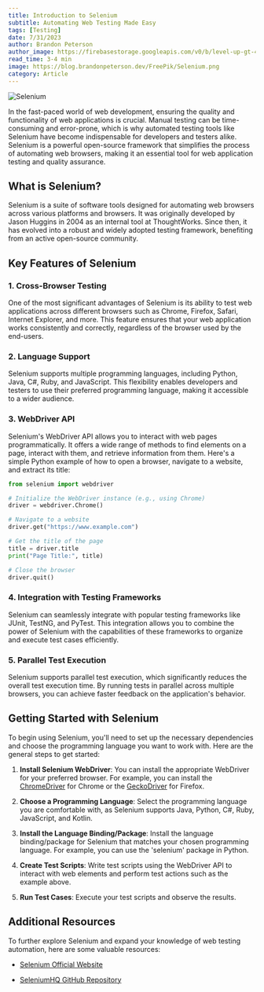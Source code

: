 ```yaml
---
title: Introduction to Selenium
subtitle: Automating Web Testing Made Easy
tags: [Testing]
date: 7/31/2023
author: Brandon Peterson
author_image: https://firebasestorage.googleapis.com/v0/b/level-up-gt-479b6.appspot.com/o/Brandon.webp?alt=media&token=f7cd367f-40c0-4237-87f2-b8ec11dcf411
read_time: 3-4 min
image: https://blog.brandonpeterson.dev/FreePik/Selenium.png
category: Article
---
```


![Selenium](https://blog.brandonpeterson.dev/FreePik/Selenium.png)

In the fast-paced world of web development, ensuring the quality and functionality of web applications is crucial. Manual testing can be time-consuming and error-prone, which is why automated testing tools like Selenium have become indispensable for developers and testers alike. Selenium is a powerful open-source framework that simplifies the process of automating web browsers, making it an essential tool for web application testing and quality assurance.

## What is Selenium?

Selenium is a suite of software tools designed for automating web browsers across various platforms and browsers. It was originally developed by Jason Huggins in 2004 as an internal tool at ThoughtWorks. Since then, it has evolved into a robust and widely adopted testing framework, benefiting from an active open-source community.

## Key Features of Selenium

### 1. Cross-Browser Testing

One of the most significant advantages of Selenium is its ability to test web applications across different browsers such as Chrome, Firefox, Safari, Internet Explorer, and more. This feature ensures that your web application works consistently and correctly, regardless of the browser used by the end-users.

### 2. Language Support

Selenium supports multiple programming languages, including Python, Java, C#, Ruby, and JavaScript. This flexibility enables developers and testers to use their preferred programming language, making it accessible to a wider audience.

### 3. WebDriver API

Selenium's WebDriver API allows you to interact with web pages programmatically. It offers a wide range of methods to find elements on a page, interact with them, and retrieve information from them. Here's a simple Python example of how to open a browser, navigate to a website, and extract its title:

```python
from selenium import webdriver

# Initialize the WebDriver instance (e.g., using Chrome)
driver = webdriver.Chrome()

# Navigate to a website
driver.get("https://www.example.com")

# Get the title of the page
title = driver.title
print("Page Title:", title)

# Close the browser
driver.quit()
```

### 4. Integration with Testing Frameworks

Selenium can seamlessly integrate with popular testing frameworks like JUnit, TestNG, and PyTest. This integration allows you to combine the power of Selenium with the capabilities of these frameworks to organize and execute test cases efficiently.

### 5. Parallel Test Execution

Selenium supports parallel test execution, which significantly reduces the overall test execution time. By running tests in parallel across multiple browsers, you can achieve faster feedback on the application's behavior.

## Getting Started with Selenium

To begin using Selenium, you'll need to set up the necessary dependencies and choose the programming language you want to work with. Here are the general steps to get started:

1. **Install Selenium WebDriver**: You can install the appropriate WebDriver for your preferred browser. For example, you can install the [ChromeDriver](https://sites.google.com/chromium.org/driver/downloads?authuser=0) for Chrome or the [GeckoDriver](https://github.com/mozilla/geckodriver/releases) for Firefox.

2. **Choose a Programming Language**: Select the programming language you are comfortable with, as Selenium supports Java, Python, C#, Ruby, JavaScript, and Kotlin.

3. **Install the Language Binding/Package**: Install the language binding/package for Selenium that matches your chosen programming language. For example, you can use the 'selenium' package in Python.

4. **Create Test Scripts**: Write test scripts using the WebDriver API to interact with web elements and perform test actions such as the example above.

5. **Run Test Cases**: Execute your test scripts and observe the results.

## Additional Resources

To further explore Selenium and expand your knowledge of web testing automation, here are some valuable resources:

- [Selenium Official Website](https://www.selenium.dev/)

- [SeleniumHQ GitHub Repository](https://github.com/SeleniumHQ/selenium)
